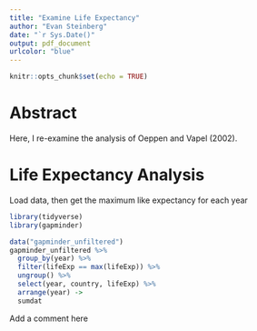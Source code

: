 ```yaml
---
title: "Examine Life Expectancy"
author: "Evan Steinberg"
date: "`r Sys.Date()"
output: pdf_document
urlcolor: "blue"
---
```


``` r
knitr::opts_chunk$set(echo = TRUE)
```

 
# Abstract

Here, I re-examine the analysis of Oeppen and Vapel (2002).

# Life Expectancy Analysis

Load data, then get the maximum like expectancy for each year
``` r
library(tidyverse)
library(gapminder)
```

``` r
data("gapminder_unfiltered")
gapminder_unfiltered %>%
  group_by(year) %>%
  filter(lifeExp == max(lifeExp)) %>%
  ungroup() %>%
  select(year, country, lifeExp) %>%
  arrange(year) ->
  sumdat
```


Add a comment here 

